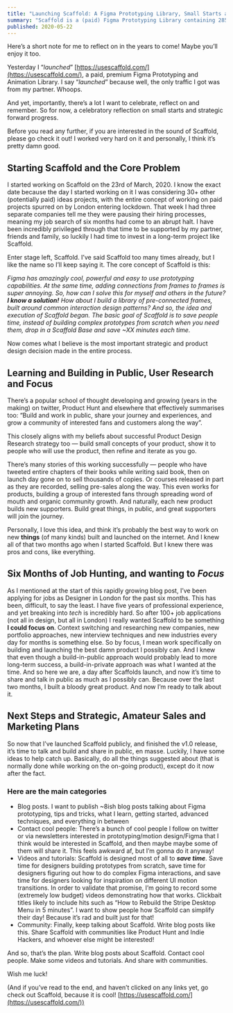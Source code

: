 ```yaml
---
title: "Launching Scaffold: A Figma Prototyping Library, Small Starts and Forward Progress"
summary: "Scaffold is a (paid) Figma Prototyping Library containing 285 different prototype Bases. That’s worth celebrating — the project successes, and reflecting on the things to improve and do next."
published: 2020-05-22
---
```


Here’s a short note for me to reflect on in the years to come! Maybe you’ll enjoy it too.

Yesterday I “_launched_” [https://usescaffold.com/](https://usescaffold.com/), a paid, premium Figma Prototyping and Animation Library. I say “_launched_” because well, the only traffic I got was from my partner. Whoops.

And yet, importantly, there’s a lot I want to celebrate, reflect on and remember. So for now, a celebratory reflection on small starts and strategic forward progress.

Before you read any further, if you are interested in the sound of Scaffold, please go check it out! I worked very hard on it and personally, I think it’s pretty damn good.

## Starting Scaffold and the Core Problem

I started working on Scaffold on the 23rd of March, 2020. I know the exact date because the day I started working on it I was considering 30+ other (potentially paid) ideas projects, with the entire concept of working on paid projects spurred on by London entering lockdown. That week I had three separate companies tell me they were pausing their hiring processes, meaning my job search of six months had come to an abrupt halt. I have been incredibly privileged through that time to be supported by my partner, friends and family, so luckily I had time to invest in a long-term project like Scaffold.

Enter stage left, Scaffold. I’ve said Scaffold too many times already, but I like the name so I’ll keep saying it. The core concept of Scaffold is this:

_Figma has amazingly cool, powerful and easy to use prototyping capabilities. At the same time, adding connections from frames to frames is super annoying. So, how can I solve this for myself and others in the future?
**I know a solution!** How about I build a library of pre-connected frames, built around common interaction design patterns? And so, the idea and execution of Scaffold began.
The basic goal of Scaffold is to save people time, instead of building complex prototypes from scratch when you need them, drop in a Scaffold Base and save ~XX minutes each time._

Now comes what I believe is the most important strategic and product design decision made in the entire process.

## Learning and Building in Public, User Research and Focus

There’s a popular school of thought developing and growing (years in the making) on twitter, Product Hunt and elsewhere that effectively summarises too: “Build and work in public, share your journey and experiences, and grow a community of interested fans and customers along the way”.

This closely aligns with my beliefs about successful Product Design Research strategy too — build small concepts of your product, show it to people who will use the product, then refine and iterate as you go.

There’s many stories of this working successfully — people who have tweeted entire chapters of their books while writing said book, then on launch day gone on to sell thousands of copies. Or courses released in part as they are recorded, selling pre-sales along the way. This even works for products, building a group of interested fans through spreading word of mouth and organic community growth. And naturally, each new product builds new supporters. Build great things, in public, and great supporters will join the journey.

Personally, I love this idea, and think it’s probably the best way to work on new **things** (of many kinds) built and launched on the internet. And I knew all of that two months ago when I started Scaffold. But I knew there was pros and cons, like everything.

## Six Months of Job Hunting, and wanting to _Focus_

As I mentioned at the start of this rapidly growing blog post, I’ve been applying for jobs as Designer in London for the past six months. This has been, difficult, to say the least. I have five years of professional experience, and yet breaking into _tech_ is incredibly hard. So after 100+ job applications (not all in design, but all in London) I really wanted Scaffold to be something **I could focus on**. Context switching and researching new companies, new portfolio approaches, new interview techniques and new industries every day for months is something else. So by focus, I mean work specifically on building and launching the best damn product I possibly can. And I knew that even though a build-in-public approach would probably lead to more long-term success, a build-in-private approach was what I wanted at the time. And so here we are, a day after Scaffolds launch, and now it’s time to share and talk in public as much as I possibly can. Because over the last two months, I built a bloody great product. And now I’m ready to talk about it.

## Next Steps and Strategic, Amateur Sales and Marketing Plans

So now that I’ve launched Scaffold publicly, and finished the v1.0 release, it’s time to talk and build and share in public, en masse. Luckily, I have some ideas to help catch up. Basically, do all the things suggested about (that is normally done while working on the on-going product), except do it now after the fact.

### Here are the main categories

-   Blog posts. I want to publish ~8ish blog posts talking about Figma prototyping, tips and tricks, what I learn, getting started, advanced techniques, and everything in between
-   Contact cool people: There’s a bunch of cool people I follow on twitter or via newsletters interested in prototyping/motion design/Figma that I think would be interested in Scaffold, and then maybe maybe some of them will share it. This feels awkward af, but I’m gonna do it anyway!
-   Videos and tutorials: Scaffold is designed most of all to **_save time_**. Save time for designers building prototypes from scratch, save time for designers figuring out how to do complex Figma interactions, and save time for designers looking for inspiration on different UI motion transitions. In order to validate that promise, I’m going to record some (extremely low budget) videos demonstrating how that works. Clickbait titles likely to include hits such as “How to Rebuild the Stripe Desktop Menu in 5 minutes”. I want to show people how Scaffold can simplify their day! Because it’s rad and built just for that!
-   Community: Finally, keep talking about Scaffold. Write blog posts like this. Share Scaffold with communities like Product Hunt and Indie Hackers, and whoever else might be interested!

And so, that’s the plan. Write blog posts about Scaffold. Contact cool people. Make some videos and tutorials. And share with communities.

Wish me luck!

(And if you’ve read to the end, and haven’t clicked on any links yet, go check out Scaffold, because it is cool! [https://usescaffold.com/](https://usescaffold.com/))
